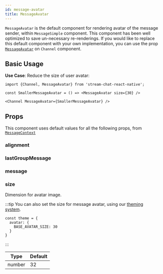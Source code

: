 ```yaml
---
id: message-avatar
title: MessageAvatar
---
```



`MessageAvatar` is the default component for rendering avatar of the message sender, within `MessageSimple` component. This component has been well optimized to save un-necessary re-renderings.
If you would like to replace this default component with your own implementation, you can use the prop [`MessageAvatar`](../core-components/channel#messageavatar) on `Channel` component.

## Basic Usage

**Use Case**: Reduce the size of user avatar:

```tsx
import {Channel, MessageAvatar} from 'stream-chat-react-native';

const SmallerMessageAvatar = () => <MessageAvatar size={30} />

<Channel MessageAvatar={SmallerMessageAvatar} />
```

## Props

This component uses default values for all the following props, from [`MessageContext`](../contexts/message-context)

### alignment

<Alignment />

### lastGroupMessage

<LastGroupMessage />

### message

<MessageProp />

### size

Dimension for avatar image.

:::tip
You can also set the size for message avatar, using our [theming system](../customization/theming).

```tsx
const theme = {
  avatar: {
    BASE_AVATAR_SIZE: 30
  }
}
```
:::

| Type | Default |
| - | - |
| number | 32 |